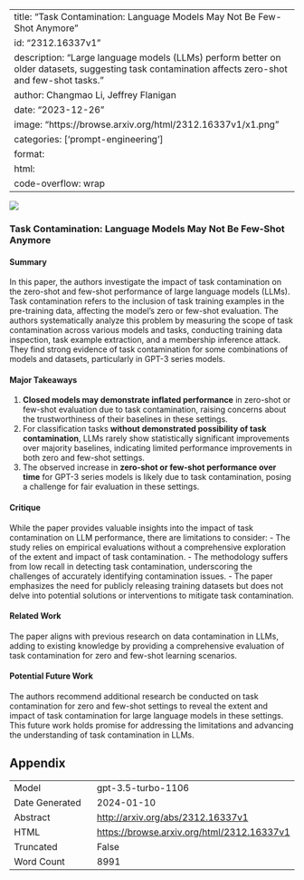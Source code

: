 
---
title: "Task Contamination: Language Models May Not Be Few-Shot Anymore"
id: "2312.16337v1"
description: "Large language models (LLMs) perform better on older datasets, suggesting task contamination affects zero-shot and few-shot tasks."
author: Changmao Li, Jeffrey Flanigan
date: "2023-12-26"
image: "https://browse.arxiv.org/html/2312.16337v1/x1.png"
categories: ['prompt-engineering']
format:
  html:
    code-overflow: wrap
---

![](https://browse.arxiv.org/html/2312.16337v1/x1.png)

### Task Contamination: Language Models May Not Be Few-Shot Anymore

#### Summary
In this paper, the authors investigate the impact of task contamination on the zero-shot and few-shot performance of large language models (LLMs). Task contamination refers to the inclusion of task training examples in the pre-training data, affecting the model's zero or few-shot evaluation. The authors systematically analyze this problem by measuring the scope of task contamination across various models and tasks, conducting training data inspection, task example extraction, and a membership inference attack. They find strong evidence of task contamination for some combinations of models and datasets, particularly in GPT-3 series models.

#### Major Takeaways
1. **Closed models may demonstrate inflated performance** in zero-shot or few-shot evaluation due to task contamination, raising concerns about the trustworthiness of their baselines in these settings.
2. For classification tasks **without demonstrated possibility of task contamination**, LLMs rarely show statistically significant improvements over majority baselines, indicating limited performance improvements in both zero and few-shot settings.
3. The observed increase in **zero-shot or few-shot performance over time** for GPT-3 series models is likely due to task contamination, posing a challenge for fair evaluation in these settings.

#### Critique
While the paper provides valuable insights into the impact of task contamination on LLM performance, there are limitations to consider:
- The study relies on empirical evaluations without a comprehensive exploration of the extent and impact of task contamination.
- The methodology suffers from low recall in detecting task contamination, underscoring the challenges of accurately identifying contamination issues.
- The paper emphasizes the need for publicly releasing training datasets but does not delve into potential solutions or interventions to mitigate task contamination.

#### Related Work
The paper aligns with previous research on data contamination in LLMs, adding to existing knowledge by providing a comprehensive evaluation of task contamination for zero and few-shot learning scenarios.

#### Potential Future Work
The authors recommend additional research be conducted on task contamination for zero and few-shot settings to reveal the extent and impact of task contamination for large language models in these settings. This future work holds promise for addressing the limitations and advancing the understanding of task contamination in LLMs.

## Appendix

|          |          |
|----------|----------|
| Model     | gpt-3.5-turbo-1106       |
| Date Generated     | 2024-01-10       |
| Abstract | [http://arxiv.org/abs/2312.16337v1](http://arxiv.org/abs/2312.16337v1)        |
| HTML     | [https://browse.arxiv.org/html/2312.16337v1](https://browse.arxiv.org/html/2312.16337v1)       |
| Truncated       | False       |
| Word Count       | 8991       |
